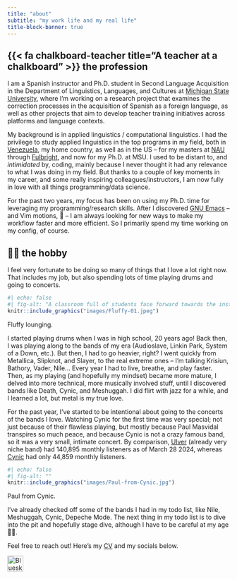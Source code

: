```yaml
---
title: "about"
subtitle: "my work life and my real life"
title-block-banner: true
---
```


## {{< fa chalkboard-teacher title="A teacher at a chalkboard" >}} the profession

I am a Spanish instructor and Ph.D. student in Second Language Acquisition in the Department of Linguistics, Languages, and Cultures at [Michigan State University](https://sls.msu.edu/), where I'm working on a research project that examines the correction processes in the acquisition of Spanish as a foreign language, as well as other projects that aim to develop teacher training initiatives across platforms and language contexts.

My background is in applied linguistics / computational linguistics. I had the privilege to study applied linguistics in the top programs in my field, both in [Venezuela](http://www.usb.ve/), my home country, as well as in the US -- for my masters at [NAU](https://nau.edu/english/programs/masters-degrees/ma-tesl/ma-tesl-applied-linguistics/) through [Fulbright](https://us.fulbrightonline.org/about/fulbright-us-student-program), and now for my Ph.D. at MSU. I used to be distant to, and *intimidated* by, coding, mainly because I never thought it had any relevance to what I was doing in my field. But thanks to a couple of key moments in my career, and some really inspiring colleagues/instructors, I am now fully in love with all things programming/data science.


<!-- :::{.column-margin} -->
<!-- ```{r} -->
<!-- #| echo: false -->
<!-- #| fig-alt: "A desk with a laptop displaying an Emacs setup" -->
<!-- knitr::include_graphics("images/teaching.jpeg") -->
<!-- ``` -->
<!-- ::: {.extra-small-text .dark-gray-text} -->
<!-- My Emacs setup. -->
<!-- ::: -->
<!-- ::: -->


For the past two years, my focus has been on using my Ph.D. time for leveraging my programming/research skills. After I discovered [GNU Emacs](https://www.gnu.org/software/emacs/) -- and Vim motions, 🤫 -- I am always looking for new ways to make my workflow faster and more efficient. So I primarily spend my time working on my config, of course.

## 🤘🏾 the hobby 

I feel very fortunate to be doing so many of things that I love a lot right now. That includes my job, but also spending lots of time playing drums and going to concerts.


:::{.column-margin}
```r
#| echo: false
#| fig-alt: "A classroom full of students face forward towards the instructor, who stands at a podium at the front of the room. Students have their laptops open on their desks. Three large TV screens are illuminated at the front of the classroom, displaying workshop materials."
knitr::include_graphics("images/Fluffy-01.jpeg")
```
::: {.extra-small-text .dark-gray-text}
Fluffy lounging.
:::
:::


I started playing drums when I was in high school, 20 years ago! Back then, I was playing along to the bands of my era (Audioslave, Linkin Park, System of a Down, etc.). But then, I had to go heavier, right? I went quickly from Metallica, Slipknot, and Slayer, to the real extreme ones -- I'm talking Krisiun, Bathory, Vader, Nile... Every year I had to live, breathe, and play faster. Then, as my playing (and hopefully my mindset) became more mature, I delved into more technical, more musically involved stuff, until I discovered bands like Death, Cynic, and Meshuggah. I did flirt with jazz for a while, and I learned a lot, but metal is my true love.

For the past year, I've started to be intentional about going to the concerts of the bands I love. Watching Cynic for the first time was very special; not just because of their flawless playing, but mostly because Paul Masvidal transpires so much peace, and because Cynic is not a crazy famous band, so it was a very small, intimate concert. By comparison, [Ulver](https://en.wikipedia.org/wiki/Ulver) (already very niche band) had 140,895 monthly listeners as of March 28 2024, whereas [Cynic](https://en.wikipedia.org/wiki/Cynic_(band)) had only 44,859 monthly listeners.

:::{.column-margin}
```r
#| echo: false
#| fig-alt: ""
knitr::include_graphics("images/Paul-from-Cynic.jpg")
```
::: {.extra-small-text .dark-gray-text}
Paul from Cynic.
:::
:::

I've already checked off some of the bands I had in my todo list, like Nile, Meshuggah, Cynic, Depeche Mode. The next thing in my todo list is to dive into the pit and hopefully stage dive, although I have to be careful at my age 👴🏾.


<!-- ## The cat #comment #4974a5 > **TODO** Talk about Fluffy here --> 

Feel free to reach out! Here's my [CV](CV/leo-guedez-CV.pdf) and my socials below.

<div class="social-media-links">
  <a href="https://linkedin.com/in/lguedez" target="_blank" class="social-media-icon" style="text-decoration: none;">
      <i class="fa-brands fa-linkedin"></i>
  </a>
  <a href="https://bsky.app/profile/eleguedez.bsky.social" target="_blank" class="social-media-icon"
  style="text-decoration: none;">
      <img src="images/bluesky-logo.png" alt="Bluesky" width="36" height="36" style="vertical-align: -10px;">
  </a>
  <a href="mailto:eleguedez@protonmail.com" class="social-media-icon" style="text-decoration: none;">
      <i class="fa-solid fa-envelope"></i>
  </a>
</div>
